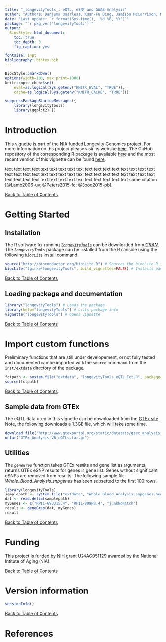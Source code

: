 ```yaml
---
title: "_longevityTools_: eQTL, eSNP and GWAS Analysis" 
author: "Authors: Danjuma Quarless, Kuan-Fu Ding, Jamison McCorrison, Nik Schork, Dan Evans"
date: "Last update: `r format(Sys.time(), '%d %B, %Y')`" 
package: "`r pkg_ver('longevityTools')`"
output:
  BiocStyle::html_document:
    toc: true
    toc_depth: 3
    fig_caption: yes

fontsize: 14pt
bibliography: bibtex.bib
---
```

<!--
%% \VignetteEngine{knitr::rmarkdown}
%\VignetteIndexEntry{Overview Vignette}
%% \VignetteDepends{methods}
%% \VignetteKeywords{compute cluster, pipeline, reports}
%% \VignettePackage{longevityTools}
-->

<!---
- Compile from command-line
echo "rmarkdown::render('longevityTools_eQTL.Rmd')" | R -slave; R CMD Stangle longevityTools_eQTL.Rmd

- Commit to github
git commit -am "some edits"; git push -u origin master

- To customize font size and other style features, add this line to output section in preamble:  
    css: style.css
-->

```r
BiocStyle::markdown()
options(width=100, max.print=1000)
knitr::opts_chunk$set(
    eval=as.logical(Sys.getenv("KNITR_EVAL", "TRUE")),
    cache=as.logical(Sys.getenv("KNITR_CACHE", "TRUE")))
```

```r
suppressPackageStartupMessages({
    library(longevityTools) 
    library(ggplot2) }) 
```

# Introduction 
This vignette is part of the NIA funded Longevity Genomics project. For more information on ths project please visit its 
website [here](http://www.longevitygenomics.org/projects/). The GitHub repository of the corresponding R package 
is available <a href="https://github.com/tgirke/longevityTools">here</a> and the most recent version of this 
vignette can be found <a href="https://htmlpreview.github.io/?https://github.com/tgirke/longevityTools/blob/master/vignettes/longevityTools_eQTL.html">here</a>.

text text text text text text text text text text text text
text text text text text text text text text text text text
text text text text text text text text text text text text
text text text text text text text text text text text text
some citation [@Lamb2006-uv; @Peters2015-fc; @Sood2015-pb].

<div align="right">[Back to Table of Contents]()</div>


# Getting Started

## Installation

The R software for running [_`longevityTools`_](https://github.com/tgirke/longevityTools) can be downloaded from [_CRAN_](http://cran.at.r-project.org/). The _`longevityTools`_ package can be installed from the R console using the following _`biocLite`_ install command. 

```r
source("http://bioconductor.org/biocLite.R") # Sources the biocLite.R installation script 
biocLite("tgirke/longevityTools", build_vignettes=FALSE) # Installs package from GitHub
```
<div align="right">[Back to Table of Contents]()</div>

## Loading package and documentation

```r
library("longevityTools") # Loads the package
library(help="longevityTools") # Lists package info
vignette("longevityTools") # Opens vignette
```
<div align="right">[Back to Table of Contents]()</div>

# Import custom functions 

Preliminary functions that are still under developement, or not fully tested and documented 
can be imported with the `source` command from the `inst/extdata` directory of the package.

```r
fctpath <- system.file("extdata", "longevityTools_eQTL_Fct.R", package="longevityTools")
source(fctpath)
```
<div align="right">[Back to Table of Contents]()</div>

## Sample data from GTEx
The eQTL data used in this vignette can be downloaded from the [GTEx site](http://www.gtexportal.org/home/datasets).
Note, the following downloads a 1.3GB file, which will take some time.

```r
download.file("http://www.gtexportal.org/static/datasets/gtex_analysis_v6/single_tissue_eqtl_data/GTEx_Analysis_V6_eQTLs.tar.gz", "./GTEx_Analysis_V6_eQTLs.tar.gz")
untar("GTEx_Analysis_V6_eQTLs.tar.gz")
```

## Utilities
The _`geneGrep`_ function takes GTEx results and gene list as arguments,
returns GTEx eSNP results for genes in gene list. Genes without significant
eSNPs are removed from results. The following sample file _Whole\_Blood\_Analysis.snpgenes_ 
has been subsetted to the first 100 rows.
```r
library(longevityTools)
samplepath <- system.file("extdata", "Whole_Blood_Analysis.snpgenes.head100", package="longevityTools") 
dat <- read.delim(samplepath)
myGenes <- c("RP11-693J15.4", "RP11-809N8.4", "junkNoMatch")
result <- geneGrep(dat, myGenes)
result
```

<div align="right">[Back to Table of Contents]()</div>

# Funding
This project is funded by NIH grant U24AG051129 awarded by the National Intitute of Aging (NIA).

<div align="right">[Back to Table of Contents]()</div>


# Version information

```r
sessionInfo()
```
<div align="right">[Back to Table of Contents]()</div>

# References
